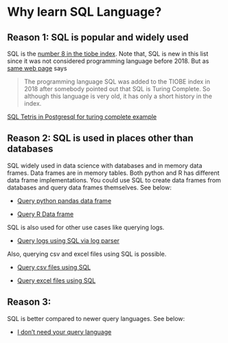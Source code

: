 # Why learn SQL Language?

## Reason 1: SQL is popular and widely used  {.unnumbered} 


SQL is the [number 8 in the tiobe index](https://www.tiobe.com/tiobe-index/sql/).
Note that, SQL is new in this list since it was not considered programming language before 2018.
But as [same web page](https://www.tiobe.com/tiobe-index/) says

> The programming language SQL was added to the TIOBE index in 2018 after somebody pointed out that SQL is Turing Complete. So although this language is very old, it has only a short history in the index.

[SQL Tetris in Postgresql for turing complete example](https://github.com/nuno-faria/tetris-sql)


## Reason 2: SQL is used in places other than databases  {.unnumbered} 

SQL widely used in data science with databases and in memory data frames.
Data frames are in memory tables. 
Both python and R has different data frame implementations.
You could use SQL to create data frames from databases and query data frames themselves.
See below:

- [Query python pandas data frame](https://stackoverflow.com/questions/45865608/executing-an-sql-query-on-a-pandas-dataset)

- [Query R Data frame](https://www.rdocumentation.org/packages/sqldf/versions/0.4-11)

SQL is also used for other use cases like querying logs.

- [Query logs using SQL via log parser](https://techcommunity.microsoft.com/t5/exchange-team-blog/introducing-log-parser-studio/ba-p/601131)

Also, querying csv and excel files using SQL is possible.

- [Query csv files using SQL](https://superuser.com/questions/7169/querying-a-csv-file)

- [Query excel files using SQL](https://stackoverflow.com/questions/18798522/how-to-run-a-sql-query-on-an-excel-table)


##  Reason 3: 

SQL is better compared to newer query languages.
See below:

- [I don't need your query language](https://antonz.org/fancy-ql/)




